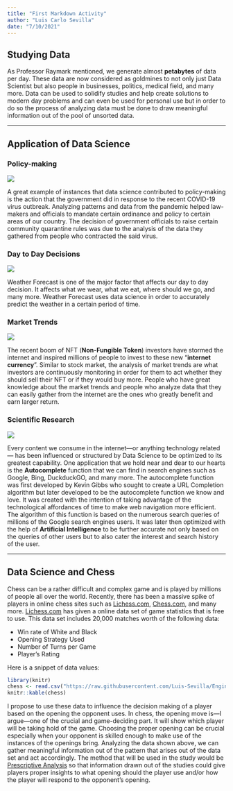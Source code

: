 ```yaml
---
title: "First Markdown Activity"
author: "Luis Carlo Sevilla"
date: "7/10/2021"
---
```


## Studying Data

As Professor Raymark mentioned, we generate almost **petabytes** of data per day. These data are now considered as goldmines to not only just Data Scientist but also people in businesses, politics, medical field, and many more. Data can be used to solidify studies and help create solutions to modern day problems and can even be used for personal use but in order to do so the process of analyzing data must be done to draw meaningful information out of the pool of unsorted data. 

***

## Application of Data Science

### Policy-making
![](https://www.coe.int/documents/2323735/7720949/2020-COVID19-HR-regional-roundtable2.jpg/9c5474ac-59bc-aedb-94e3-8957981aeb6e?t=1588593307000)

A great example of instances that data science contributed to policy-making is the action that the government did in response to the recent COVID-19 virus outbreak. Analyzing patterns and data from the pandemic helped law-makers and officials to mandate certain ordinance and policy to certain areas of our country. The decision of government officials to raise certain community quarantine rules was due to the analysis of the data they gathered from people who contracted the said virus. 


### Day to Day Decisions
![](https://media.wired.co.uk/photos/606dba1c9a15f73a597a2aa1/master/w_1600%2Cc_limit/weather.jpg)


Weather Forecast is one of the major factor that affects our day to day decision. It affects what we wear, what we eat, where should we go, and many more. Weather Forecast uses data science in order to accurately predict the weather in a certain period of time. 


### Market Trends
![](https://rakyat.news/wp-content/uploads/2020/12/Elon-Musk-and-Dogecoin-Founder-Want-to-Battle-Crypto-Bots.jpg)


The recent boom of NFT (**Non-Fungible Token**) investors have stormed the internet and inspired millions of people to invest to these new "**internet currency**". Similar to stock market, the analysis of market trends are what investors are continuously monitoring in order for them to act whether they should sell their NFT or if they would buy more. People who have great knowledge about the market trends and people who analyze data that they can easily gather from the internet are the ones who greatly benefit and earn larger return. 

### Scientific Research

![](https://miro.medium.com/max/700/1*209COHJ1LFfInRPuWQFylQ.png)


Every content we consume in the internet---or anything technology related--- has been influenced or structured by Data Science to be optimized to its greatest capability. One application that we hold near and dear to our hearts is the **Autocomplete** function that we can find in search engines such as Google, Bing, DuckduckGO, and many more. The autocomplete function was first developed by Kevin Gibbs who sought to create a URL Completion algorithm but later developed to be the autocomplete function we know and love. It was created with the intention of taking advantage of the technological affordances of time to make web navigation more efficient. The algorithm of this function is based on the numerous search queries of millions of the Google search engines users. It was later then optimized with the help of **Artificial Intelligence** to be further accurate not only based on the queries of other users but to also cater the interest and search history of the user. 

*** 

## Data Science and Chess


Chess can be a rather difficult and complex game and is played by millions of people all over the world. Recently, there has been a massive spike of players in online chess sites such as [Lichess.com](lichess.com), [Chess.com](Chess.com), and many more. [Lichess.com](lichess.com) has given a online data set of game statistics that is free to use. This data set includes 20,000 matches worth of the following data:

* Win rate of White and Black
* Opening Strategy Used 
* Number of Turns per Game
* Player's Rating


Here is a snippet of data values:



```r
library(knitr)
chess <- read.csv("https://raw.githubusercontent.com/Luis-Sevilla/Engineering_GroupActivity/master/chess-games.csv", header = TRUE, sep = ",")
knitr::kable(chess)
```


I propose to use these data to influence the decision making of a player based on the opening the opponent uses. In chess, the opening move is---I argue---one of the crucial and game-deciding part. It will show which player  will be taking hold of the game. Choosing the proper opening can be crucial especially when your opponent is skilled enough to make use of the instances of the openings bring. Analyzing the data shown above, we can gather meaningful information out of the pattern that arises out of the data set and act accordingly. The method that will be used in the study would be [Prescriptive Analysis](https://www.sisense.com/glossary/prescriptive-analytics/) so that information drawn out of the studies could give players proper insights to what opening should the player use and/or how the player will respond to the opponent's opening. 



